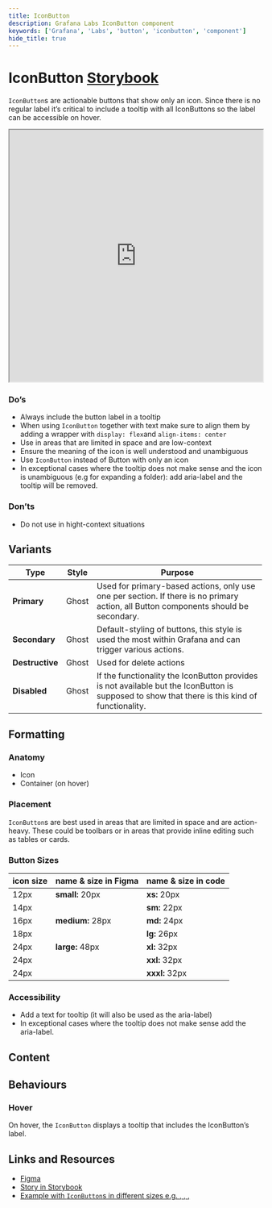 ```yaml
---
title: IconButton
description: Grafana Labs IconButton component
keywords: ['Grafana', 'Labs', 'button', 'iconbutton', 'component']
hide_title: true
---
```



# IconButton <Badge text='WIP' color='yellow'></Badge> <a href='https://developers.grafana.com/ui/latest/index.html?path=/story/buttons-iconbutton--basic' target='_blank' className='header-links'>Storybook <Icon name="external-link-alt"/> </a>

`IconButton`s are actionable buttons that show only an icon. Since there is no regular label it’s critical to include a tooltip with all IconButtons so the label can be accessible on hover.

<iframe
  src="https://developers.grafana.com/ui/latest/index.html?path=/story/buttons-iconbutton--basic&full=1&shortcuts=false&singleStory=true"
  width="100%"
  height="500px"
></iframe>

### Do’s

* Always include the button label in a tooltip
* When using `IconButton` together with text make sure to align them by adding a wrapper with `display: flex`and `align-items: center`
* Use in areas that are limited in space and are low-context
* Ensure the meaning of the icon is well understood and unambiguous
* Use `IconButton` instead of Button with only an icon
* In exceptional cases where the tooltip does not make sense and the icon is unambiguous (e.g <Icon name="angle-down" /> for expanding a folder): add aria-label and the tooltip will be removed.

### Don’ts

* Do not use in hight-context situations


## Variants

| Type | Style | Purpose |
| ---- | --- | ------- |
| **Primary** | Ghost | Used for primary-based actions, only use one per section. If there is no primary action, all Button components should be secondary. |
| **Secondary** | Ghost | Default-styling of buttons, this style is used the most within Grafana and can trigger various actions. |
| **Destructive** | Ghost | Used for delete actions |
| **Disabled** | Ghost | If the functionality the IconButton provides is not available but the IconButton is supposed to show that there is this kind of functionality.|

## Formatting

### Anatomy

* Icon
* Container (on hover)


### Placement

`IconButton`s are best used in areas that are limited in space and are action-heavy. These could be toolbars or in areas that provide inline editing such as tables or cards.


### Button Sizes

| icon size | name & size in Figma | name & size in code |
|-----------|----------------------|---------------------|
| 12px      | **small:** 20px      | **xs:** 20px        |
| 14px      |                      | **sm:** 22px        |
| 16px      | **medium:** 28px     | **md:** 24px        |
| 18px      |                      | **lg:** 26px        |
| 24px      | **large:** 48px      | **xl:** 32px        |
| 24px      |                      | **xxl:** 32px       |
| 24px      |                      | **xxxl:** 32px      |


### Accessibility

* Add a text for tooltip (it will also be used as the aria-label)
* In exceptional cases where the tooltip does not make sense add the aria-label.


## Content


## Behaviours

### Hover

On hover, the `IconButton` displays a tooltip that includes the IconButton’s label.



## Links and Resources

* [Figma](https://www.figma.com/file/htVIFrTq8e7sx8Olo7L6kZ/Saga-Components--Dark-theme?type=design&node-id=8444-13444&mode=design&t=HOUJYSYNbbYEZMUl-0)
* [Story in Storybook](https://developers.grafana.com/ui/latest/index.html?path=/story/buttons-iconbutton--basic)
* [Example with `IconButton`s in different sizes e.g. <Icon name="bars" />, <Icon name="share-alt" />, <Icon name="trash-alt" />, <Icon name="eye" />](https://play.grafana.org/explore?orgId=1&left=%7B%22datasource%22:%22aDCxdqe7k%22,%22queries%22:%5B%7B%22metrics%22:%5B%7B%22id%22:%221%22,%22type%22:%22logs%22%7D%5D,%22query%22:%22%22,%22refId%22:%22A%22,%22datasource%22:%7B%22type%22:%22elasticsearch%22,%22uid%22:%22aDCxdqe7k%22%7D,%22alias%22:%22%22,%22bucketAggs%22:%5B%7B%22type%22:%22date_histogram%22,%22id%22:%222%22,%22settings%22:%7B%22interval%22:%22auto%22%7D,%22field%22:%22order_date%22%7D%5D,%22timeField%22:%22order_date%22%7D%5D,%22range%22:%7B%22from%22:%22now-1h%22,%22to%22:%22now%22%7D%7D)

